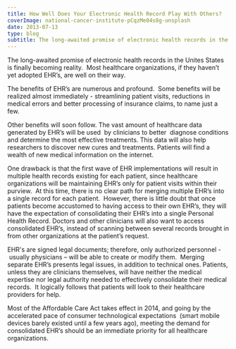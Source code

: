 ```yaml
---
title: How Well Does Your Electronic Health Record Play With Others?
coverImage: national-cancer-institute-pCqzMe04s8g-unsplash
date: 2013-07-13
type: blog
subtitle: The long-awaited promise of electronic health records in the Unites States is finally becoming reality.
---
```


The long-awaited promise of electronic health records in the Unites States is finally becoming reality.  Most healthcare organizations, if they haven’t yet adopted EHR’s, are well on their way.

The benefits of EHR’s are numerous and profound.  Some benefits will be realized almost immediately - streamlining patient visits, reductions in medical errors and better processing of insurance claims, to name just a few.

Other benefits will soon follow. The vast amount of healthcare data generated by EHR’s will be used  by clinicians to better  diagnose conditions and determine the most effective treatments. This data will also help researchers to discover new cures and treatments. Patients will find a wealth of new medical information on the internet.

One drawback is that the first wave of EHR implementations will result in multiple health records existing for each patient, since healthcare organizations will be maintaining EHR’s only for patient visits within their purview.  At this time, there is no clear path for merging multiple EHR’s into a single record for each patient.  However, there is little doubt that once patients become accustomed to having access to their own EHR’s, they will have the expectation of consolidating their EHR’s into a single Personal Health Record. Doctors and other clinicians will also want to access consolidated EHR’s, instead of scanning between several records brought in from other organizations at the patient’s request.

EHR's are signed legal documents; therefore, only authorized personnel -  usually physicians – will be able to create or modify them.  Merging separate EHR’s presents legal issues, in addition to technical ones. Patients, unless they are clinicians themselves, will have neither the medical expertise nor legal authority needed to effectively consolidate their medical records.  It logically follows that patients will look to their healthcare providers for help.

Most of the Affordable Care Act takes effect in 2014, and going by the accelerated pace of consumer technological expectations  (smart mobile devices barely existed until a few years ago), meeting the demand for consolidated EHR’s should be an immediate priority for all healthcare organizations.
